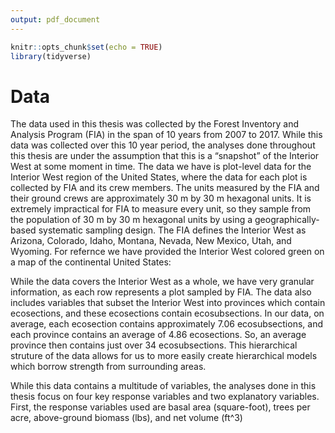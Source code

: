```yaml
---
output: pdf_document
---
```


```r
knitr::opts_chunk$set(echo = TRUE)
library(tidyverse)
```

# Data

The data used in this thesis was collected by the Forest Inventory and Analysis Program (FIA) in the span of 10 years from 2007 to 2017. While this data was collected over this 10 year period, the analyses done throughout this thesis are under the assumption that this is a "snapshot" of the Interior West at some moment in time. The data we have is plot-level data for the Interior West region of the United States, where the data for each plot is collected by FIA and its crew members. The units measured by the FIA and their ground crews are approximately 30 m by 30 m hexagonal units. It is extremely impractical for FIA to measure every unit, so they sample from the population of 30 m by 30 m hexagonal units by using a geographically-based systematic sampling design. The FIA defines the Interior West as Arizona, Colorado, Idaho, Montana, Nevada, New Mexico, Utah, and Wyoming. For refernce we have provided the Interior West colored green on a map of the continental United States:
\begin{figure}[h]
\includegraphics{interior-west-on-usa.png}
\end{figure}
While the data covers the Interior West as a whole, we have very granular information, as each row represents a plot sampled by FIA. The data also includes variables that subset the Interior West into provinces which contain ecosections, and these ecosections contain ecosubsections. In our data, on average, each ecosection contains approximately 7.06 ecosubsections, and each province contains an average of 4.86 ecosections. So, an average province then contains just over 34 ecosubsections. This hierarchical struture of the data allows for us to more easily create hierarchical models which borrow strength from surrounding areas. 

While this data contains a multitude of variables, the analyses done in this thesis focus on four key response variables and two explanatory variables. First, the response variables used are basal area (square-foot), trees per acre, above-ground biomass (lbs), and net volume (ft^3)



